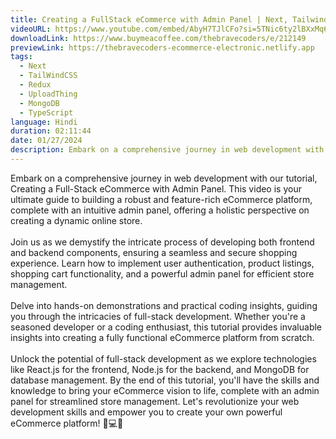 ```yaml
---
title: Creating a FullStack eCommerce with Admin Panel | Next, Tailwind, Redux, uploadthing, MongoDB
videoURL: https://www.youtube.com/embed/AbyH7TJlCFo?si=5TNic6ty2lBXxMq6
downloadLink: https://www.buymeacoffee.com/thebravecoders/e/212149
previewLink: https://thebravecoders-ecommerce-electronic.netlify.app
tags:
  - Next
  - TailWindCSS
  - Redux
  - UploadThing
  - MongoDB
  - TypeScript
language: Hindi
duration: 02:11:44
date: 01/27/2024
description: Embark on a comprehensive journey in web development with our tutorial, Creating a Full-Stack eCommerce with Admin Panel. This video is your ultimate guide to building a robust and feature-rich eCommerce platform, complete with an intuitive admin panel, offering a holistic perspective on creating a dynamic online store.
---
```


Embark on a comprehensive journey in web development with our tutorial, Creating a Full-Stack eCommerce with Admin Panel. This video is your ultimate guide to building a robust and feature-rich eCommerce platform, complete with an intuitive admin panel, offering a holistic perspective on creating a dynamic online store.<br /><br />Join us as we demystify the intricate process of developing both frontend and backend components, ensuring a seamless and secure shopping experience. Learn how to implement user authentication, product listings, shopping cart functionality, and a powerful admin panel for efficient store management.<br /><br />Delve into hands-on demonstrations and practical coding insights, guiding you through the intricacies of full-stack development. Whether you're a seasoned developer or a coding enthusiast, this tutorial provides invaluable insights into creating a fully functional eCommerce platform from scratch.<br /><br />Unlock the potential of full-stack development as we explore technologies like React.js for the frontend, Node.js for the backend, and MongoDB for database management. By the end of this tutorial, you'll have the skills and knowledge to bring your eCommerce vision to life, complete with an admin panel for streamlined store management. Let's revolutionize your web development skills and empower you to create your own powerful eCommerce platform! 🛒💻🚀
